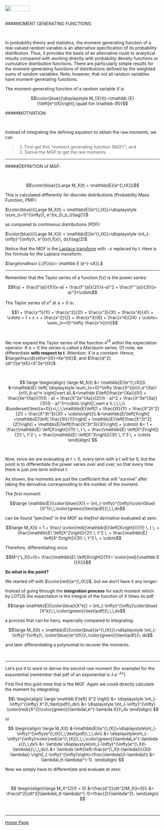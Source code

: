 <br>
<a href="http://rinterested.github.io/statistics/index.html">
<img HEIGHT="20" WIDTH="80" src="https://cloud.githubusercontent.com/assets/9312897/10556783/a27a26fa-745c-11e5-9b1a-2d5bd737387a.PNG"></a>
<br><br>



####MOMENT GENERATING FUNCTIONS:

<br>


In probability theory and statistics, the moment-generating function of a real-valued random variable is an alternative specification of its probability distribution. Thus, it provides the basis of an alternative route to analytical results compared with working directly with probability density functions or cumulative distribution functions. There are particularly simple results for the moment-generating functions of distributions defined by the weighted sums of random variables. Note, however, that not all random variables have moment-generating functions.

The moment-generating function of a random variable $X$ is

$$\color{blue}{\displaystyle M_{X}(t):=\mathbb {E} \!\left[e^{tX}\right],\quad t\in \mathbb {R}}$$

#####MOTIVATION:

<br>

Instead of integrating the defining equation to obtain the raw moments, we can 

>1. First get this "moment generating function (MGF)"; and 
2. Derive the MGF to get the raw moments.

---

#####DEFINITION of MGF:


<br>

$$\color{blue}{\Large M_X(t) = \mathbb{E}[e^{\,tX}]}$$

This is calculated differently for discrete distributions (Probability Mass Function, PMF):

$\color{blue}{\Large M_X(t) = \mathbb{E}[e^{\,tX}]=\displaystyle \sum_{i=1}^{\infty}\, e^{tx_i}\,p_i}\tag{1}$

as compared to continuous distributions (PDF):

$\color{blue}{\Large M_X(t) = \mathbb{E}[e^{\,tX}]=\displaystyle \int_{-\infty}^{\infty}\, e^{tx}\,f(x)\, dx}\tag{2}$


Notice that the MGF is the [Laplace transform](https://en.wikipedia.org/wiki/Laplace_transform#Probability_theory) with $-s$ replaced by $t$. Here is the formula for the Laplace transform:


$\large\mathscr L\{f\}(s)= \mathbb E [e^{-sX}].$


---

Remember that the Taylor series of a function $f(x)$ is the power series:

$$f(a) + \frac{f'(a)}{1!}(x-a) + \frac{f''(a)}{2!}(x-a)^2 + \frac{f'''(a)}{3!}(x-a)^3+\cdots$$

The Taylor series of $e^x$ at $a=0$ is:

$$1 + \frac{x^1}{1!} + \frac{x^2}{2!} + \frac{x^3}{3!} + \frac{x^4}{4!} + \cdots = 1 + x + + \frac{x^2}{2} + \frac{x^3}{6} + \frac{x^4}{24} + \cdots= \sum_{n=0}^\infty \frac{x^n}{n!}$$

<br>

We now expand the Taylor series of the function $e^{tX}$ within the expectation operator. If $a=0$ the series is called a Maclaurin series. Of note, we differentiate **with respect to $t$**. Attention: $X$ is a constant. Hence, $\large\frac{d}{dt}e^{tX}=Xe^{tX}$; and $\frac{d^2}{dt^2}e^{tX}=X^2e^{tX}$.

<br>

$$
\large \begin{align}
\large M_X(t) &= \mathbb{E}[e^{\,tX}]\\
&=\mathbb{E} \left[ \displaystyle \sum_{n=0}^\infty \frac{X^{(n)}\,e^{Xa}}{n!}\,(t-a)^n \right]\vert a\\ 
&=\mathbb E\left[\frac{e^{Xa}}{0!} + \frac{Xe^{Xa}}{1!}(t - a) + \frac{X^2e^{Xa}}{2!}(t - a)^2 + \frac{X^3e^{Xa}}{3!}(t - a)^3+\cdots \right]\,\vert a \\
\,\,\,\\ 
&\underset{\text{a=0}}=\,\,\,\mathbb{E}\left[1 + \frac{Xt}{1!} + \frac{X^2t^2}{2!} + \frac{X^3t^3}{3!} + \cdots\right]\\
&=\mathbb{E}\left[1\right] +\mathbb{E}\left[ \frac{Xt}{1!}\right] + \mathbb{E}\left[\frac{X^2t^2}{2!}\right] + \mathbb{E}\left[\frac{X^3t^3}{3!}\right] + \cdots\\
&= 1 +  \frac{\mathbb{E} \left[X\right]}{1!} \, t  \, +  \frac{\mathbb{E} \left[X^2\right]}{2!} \, t^2  \, +  \frac{\mathbb{E} \left[X^3\right]}{3!} \, t^3 \, + \cdots
\end{align}
$$

<br>

Now, since we are evaluating at $t=0$, every term with a $t$ will be $0$, but the point is to differentiate the power series over and over, so that every time there is just one term without $t$.  

As shown, the moments are just the coefficient that will "survive" after taking the derivative corresponding to the number of the moment.


The *first moment*:

$$\large \mathbb{E}[\color{blue}{X}] = \int_{-\infty}^{\infty}\color{blue}{X^1}\,\,\color{green}{\text{pdf}}\,\,\,dx$$

can be found "perched" in the MGF as  the*first derivative* evaluated at zero:

$$\large M_X(t) = 1 +  \frac{ \color{red}{\mathbb{E}\left[X\right]}}{1!} \, t  \, +  \frac{\mathbb{E} \left[X^2\right]}{2!} \, t^2  \, +  \frac{\mathbb{E} \left[X^3\right]}{3!} \, t^3 \, + \cdots$$

Therefore, differentiating once:

$$M^{'}_X(t=0)= \frac{\mathbb{E} \left[X\right]}{1!}= \color{red}{\mathbb E [{X}]}$$

**So what is the point?** 

We started off with $\color{red}{e^{\,tX}}$, but we don't have it any longer: 

Instead of going through the **integration process** for each moment which by LOTUS the expectation is the integral of the function of $X$ times its pdf:

$$\large \mathbb{E}[\color{blue}{X^k}] = \int_{-\infty}^{\infty}\color{blue}{X^k}\,\,\color{green}{\text{pdf}}\,\,\,dx$$

a process that can be hairy, especially compared to integrating:

$$\large M_X(t) = \mathbb{E}[\color{blue}{e^{\,tX}}]=\displaystyle \int_{-\infty}^{\infty}\, \color{blue}{e^{tX}}\,\color{green}{\text{pdf}}\, dx$$

and later differentiating a polynomial to recover the moments.

<br>

---

Let's put it to work to derive the second raw moment (for example) for the exponential (remember that pdf of an exponential is $\lambda\,e^{-\lambda x}$).

First find this gold mine that is the MGF. Again we could directly calculate the moment by integrating:

$$\
\begin{align}
\large \mathbb E\left[ X^2 \right] &= \displaystyle \int_{-\infty}^{\infty} X^2\,\text{pdf}\,dx\\
&= \displaystyle \int_{-\infty}^{\infty} \color{red}{X^2}\color{green}{\lambda\,e^{-\lambda X}}\,dx
\end{align}
$$

or

$$
\begin{align}
\large M_X(t) &=\mathbb{E}[e^{\,tX}]=\displaystyle\int_{-\infty}^{\infty}e^{\,tX}\,\,\text{pdf}\,\,\,dx\\
&= \displaystyle\int_{-\infty}^{\infty}\color{red}{e^{\,tX}}\,\,\,\color{green}{\lambda\,e^{-\lambda x}}\,\,dx\\ 
&= \lambda \displaystyle\int_{-\infty}^{\infty}e^{\,X(t-\lambda)}\,\,\,dx\\
&= \lambda \left(\left.\frac{e^{\,X(t-\lambda)}}{X(t-\lambda)} \right|_{-\infty}^{\infty}\right)=\frac{\lambda}{t-\lambda}\\ 
&= \lambda\,(t-\lambda)^{-1}.
\end{align}
$$


Now we simply have to differentiate and evaluate at zero:

<br>

$$
\begin{align}\large M_X^{2}(t = 0) &=\frac{d^2}{dt^2}M_X(t=0)\\
&= \frac{d^2}{dt^2}\lambda\,(t-\lambda)^{-1}=\frac{2}{\lambda^2}.
\end{align}
$$

<br>

---

<a href="http://rinterested.github.io/statistics/index.html">Home Page</a>
